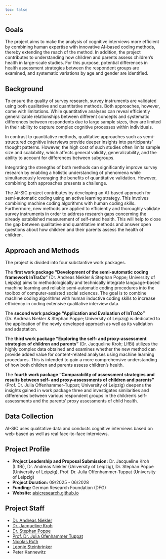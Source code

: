 ```yaml
---
toc: false
---
```


## Goals

The project aims to make the analysis of cognitive interviews more efficient by combining human expertise with innovative AI-based coding methods, thereby extending the reach of the method. In addition, the project contributes to understanding how children and parents assess children's health in large-scale studies. For this purpose, potential differences in health assessment strategies between the respondent groups are examined, and systematic variations by age and gender are identified.

## Background

To ensure the quality of survey research, survey instruments are validated using both qualitative and quantitative methods. Both approaches, however, come with limitations. While quantitative analyses can reveal efficiently generalizable relationships between different concepts and systematic differences between respondents due to large sample sizes, they are limited in their ability to capture complex cognitive processes within individuals.

In contrast to quantitative methods, qualitative approaches such as semi-structured cognitive interviews provide deeper insights into participants' thought patterns. However, the high cost of such studies often limits sample size and scalability, which affects general validity, generalizability, and the ability to account for differences between subgroups.

Integrating the strengths of both methods can significantly improve survey research by enabling a holistic understanding of phenomena while simultaneously leveraging the benefits of quantitative validation. However, combining both approaches presents a challenge.

The AI-SIC project contributes by developing an AI-based approach for semi-automatic coding using an active learning strategy. This involves combining machine coding algorithms with human coding skills. Furthermore, new methods are applied to efficiently and thoroughly validate survey instruments in order to address research gaps concerning the already established measurement of self-rated health. This will help to close the gap between qualitative and quantitative methods and answer open questions about how children and their parents assess the health of children.

## Approach and Methods

The project is divided into four substantive work packages.

The **first work package "Development of the semi-automatic coding framework InTraCo"** (Dr. Andreas Niekler & Stephan Poppe; University of Leipzig) aims to methodologically and technically integrate language-based machine learning and reliable semi-automatic coding procedures into the toolbox of computer-assisted social sciences. The goal is to combine machine coding algorithms with human inductive coding skills to increase efficiency in coding extensive qualitative interview data.

The **second work package "Application and Evaluation of InTraCo"** (Dr. Andreas Niekler & Stephan Poppe; University of Leipzig) is dedicated to the application of the newly developed approach as well as its validation and adaptation.

The **third work package "Exploring the self- and proxy-assessment strategies of children and parents"** (Dr. Jacqueline Kroh; LIfBi) utilizes the highly complex data obtained and examines whether the new method can provide added value for content-related analyses using machine learning procedures. This is intended to gain a more comprehensive understanding of how both children and parents assess children's health.

The **fourth work package "Comparability of assessment strategies and results between self- and proxy-assessments of children and parents"** (Prof. Dr. Julia Offenhammer-Tuppat; University of Leipzig) deepens the insights gained in work package three and investigates similarities and differences between various respondent groups in the children’s self-assessments and the parents’ proxy assessments of child health.

## Data Collection

AI-SIC uses qualitative data and conducts cognitive interviews based on web-based as well as real face-to-face interviews.

## Project Profile

<ul>
<li><strong>Project Leadership and Proposal Submission:</strong> Dr. Jacqueline Kroh (LIfBi), Dr. Andreas Niekler (University of Leipzig), Dr. Stephan Poppe (University of Leipzig), Prof. Dr. Julia Offenhammer-Tuppat (University of Leipzig)</li>
<li><strong>Project Duration:</strong> 09/2025 - 06/2028</li>
<li><strong>Funding:</strong> German Research Foundation (DFG)</li>
<li><strong>Website:</strong> <a href="https://aisicresearch.github.io/" target="_blank" rel="noopener">aisicresearch.github.io</a></li>
</ul>

## Project Staff

- [Dr. Andreas Niekler](https://www.uni-leipzig.de/personenprofil/mitarbeiter/dr-andreas-niekler)
- [Dr. Jacqueline Kroh](https://www.lifbi.de/de-de/Start/Institut/Personen/Person/account/1373?name=Kroh,Jacqueline)
- [Dr. Stephan Poppe](https://www.uni-leipzig.de/personenprofil/mitarbeiter/dr-stephan-poppe)
- [Prof. Dr. Julia Ofenhammer Tuppat](https://www.uni-leipzig.de/personenprofil/mitarbeiter/juniorprof-dr-julia-offenhammer-tuppat)
- [Nicolas Ruth](https://www.uni-leipzig.de/personenprofil/mitarbeiter/nicolas-ruth)
- [Leonie Steinbrinker](https://www.uni-leipzig.de/personenprofil/mitarbeiter/leonie-steinbrinker)
- Peter Kannewitz
